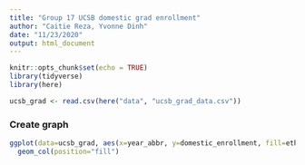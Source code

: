 ```yaml
---
title: "Group 17 UCSB domestic grad enrollment"
author: "Caitie Reza, Yvonne Dinh"
date: "11/23/2020"
output: html_document
---
```


```r
knitr::opts_chunk$set(echo = TRUE)
library(tidyverse)
library(here)
```



```r
ucsb_grad <- read.csv(here("data", "ucsb_grad_data.csv"))
```

### Create graph

```r
ggplot(data=ucsb_grad, aes(x=year_abbr, y=domestic_enrollment, fill=ethnicity))+
  geom_col(position="fill")
         
```

